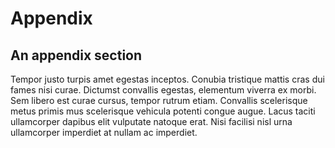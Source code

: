 # Appendix {.unnumbered .appendix}

## An appendix section {.unnumbered}

Tempor justo turpis amet egestas inceptos. Conubia tristique mattis cras dui fames nisi curae. Dictumst convallis egestas, elementum viverra ex morbi. Sem libero est curae cursus, tempor rutrum etiam. Convallis scelerisque metus primis mus scelerisque vehicula potenti congue augue. Lacus taciti ullamcorper dapibus elit vulputate natoque erat. Nisi facilisi nisl urna ullamcorper imperdiet at nullam ac imperdiet.

